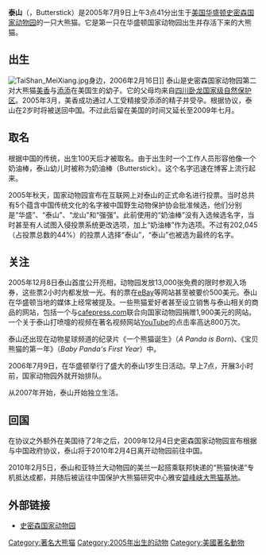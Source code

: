 {{Infobox Panda
|name          = 泰山
|image         = Giant Panda Tai Shan.JPG
|width         = 230
|caption       = 2007年6月
|other names   = Butterstick（奶油条）
|number        = 595
|sex           = 雄性
|date of birth = {{Birth date and age|mf=yes|2005|7|9}}
|date of death =

|place   = [[国家动物园_(美国)|史密森国家动物园]]
|period  = 2005年－2010年
|place2  = [[四川雅安碧峰峡基地|四川雅安碧峰峡基地]]
|period2 = 2010年－
|place3  =
|period3 =
|place4  =
|period4 =
|place5  =
|period5 =

|parents   = [[添添|添添]]、[[美香|美香]]
|children =
|siblings =
}}

'''泰山'''（{{lang|en|Tai Shan}}，Butterstick）是2005年7月9日上午3点41分出生于[[美国|美国]][[华盛顿|华盛顿]][[史密森国家动物园|史密森国家动物园]]的一只大熊猫。它是第一只在华盛顿国家动物园出生并存活下来的大熊猫。

==出生==
[[Image:TaiShan_MeiXiang.jpg|thumb]]身边，2006年2月16日]]
泰山是史密森国家动物园第二对大熊猫[[美香_(大熊猫)|美香]]与[[添添_(大熊猫)|添添]]在美国生的幼子。它的父母均来自[[四川卧龙国家级自然保护区|四川卧龙国家级自然保护区]]。2005年3月，美香成功通过人工受精接受添添的精子并受孕。根据协议，泰山在2岁时将被送回中国。不过此后留在美国的时间又延长至2009年七月。

==取名==
根据中国的传统，出生100天后才被取名。由于出生时一个工作人员形容他像一个奶油棒，泰山幼儿时被称为奶油棒（Butterstick）。这个名字迅速在博客上流行起来。

2005年秋天，国家动物园宣布在互联网上对泰山的正式命名进行投票。当时总共有5个蕴含中国传统文化的名字被中国野生动物保护协会批准候选，他们分别是“华盛”、“泰山”、“龙山”和“强强”。此前使用的“奶油棒”没有入选候选名字，当时甚至有人试图入侵投票系统更改选项，加上“奶油棒”作为选项。不过有202,045（占投票总数的44%）的投票人选择“泰山”，“泰山”也被选为最终的名字。

==关注==
2005年12月8日泰山首度公开亮相，动物园发放13,000张免费的限时参观入场券，这些票2小时内都发放一光。有的票在[[eBay|eBay]]等网站甚至被要价500美元。泰山在华盛顿当地的媒体上经常被提及。一些熊猫爱好者甚至设立销售与泰山相关的商品的网站，包括一个与[[cafepress.com|cafepress.com]]联合向国家动物园捐赠1,900美元的网站。一个关于泰山打喷嚏的视频在著名视频网站[[YouTube|YouTube]]的点击率高达800万次。

泰山还出现在动物星球频道的纪录片《一个熊猫诞生》（''A Panda is Born'')、《宝贝熊猫的第一年》（''Baby Panda's First Year''）中。

2006年7月9日，在华盛顿举行了盛大的泰山1岁生日活动。早上7点，开展3小时前，国家动物园外就开始排队。

从2007年开始，泰山开始独立生活。

==回国==
在协议之外额外在美国待了2年之后，2009年12月4日史密森国家动物园宣布根据与中国政府协议，泰山将于2010年2月4日离开动物园前往中国。

2010年2月5日，泰山和亚特兰大动物园的美兰一起搭乘联邦快递的“熊猫快递”专机抵达成都，并随后被运往中国保护大熊猫研究中心雅安[[碧峰峡大熊猫基地|碧峰峡大熊猫基地]]。

==外部链接==
* [http://nationalzoo.si.edu/default.cfm 史密森国家动物园] {{Wayback|url=http://nationalzoo.si.edu/default.cfm |date=20100202232244 }}

{{著名大熊貓}}
[[Category:著名大熊猫|Category:著名大熊猫]]
[[Category:2005年出生的动物|Category:2005年出生的动物]]
[[Category:美國著名動物|Category:美國著名動物]]